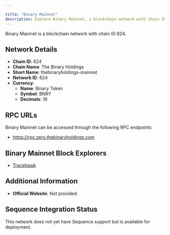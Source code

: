 ```yaml
---

title: "Binary Mainnet"
description: Explore Binary Mainnet, a blockchain network with chain ID 624. Learn about its native currency, Binary Token, and how to interact with the network.
---
```




Binary Mainnet is a blockchain network with chain ID 624.

## Network Details

- **Chain ID**: 624
- **Chain Name**: The Binary Holdings
- **Short Name**: thebinaryholdings-mainnet
- **Network ID**: 624
- **Currency**: 
  - **Name**: Binary Token
  - **Symbol**: BNRY
  - **Decimals**: 18

## RPC URLs

Binary Mainnet can be accessed through the following RPC endpoints:

- https://rpc.zero.thebinaryholdings.com

## Binary Mainnet Block Explorers

- [Tracehawk](https://explorer.thebinaryholdings.com)

## Additional Information

- **Official Website**: Not provided

## Sequence Integration Status

This network does not yet have Sequence support but is available for deployment.
